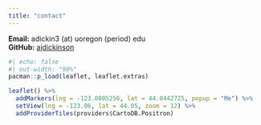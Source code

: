 ```yaml
---
title: "contact"
---
```


__Email:__ adickin3 [(at)]{.mono .l .small} uoregon [(period)]{.mono .l .small} edu  
__GitHub:__ [ajdickinson](https://github.com/ajdickinson)


```R
#| echo: false
#| out-width: "90%"
pacman::p_load(leaflet, leaflet.extras)

leaflet() %>%
  addMarkers(lng = -123.0805256, lat = 44.0442725, popup = "Me") %>%
  setView(lng = -123.06, lat = 44.05, zoom = 12) %>%
  addProviderTiles(providers$CartoDB.Positron)

```